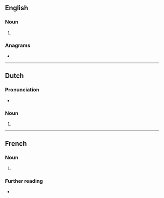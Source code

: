 {{also|sultāns}}
==English==

===Noun===
{{head|en|noun plural form}}

# {{plural of|sultan|lang=en}}

===Anagrams===
* {{anagrams|en|a=alnsstu|unlasts}}

----

==Dutch==

===Pronunciation===
* {{audio|Nl-sultans.ogg|Audio|lang=nl}}

===Noun===
{{head|nl|noun plural form}}

# {{nl-noun form of|pl|sultan}}

----

==French==

===Noun===
{{head|fr|noun plural form|g=m}}

# {{plural of|sultan|lang=fr}}

===Further reading===
* {{R:TLFi}}